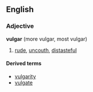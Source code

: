 ==English==
===Adjective===
'''vulgar''' (more vulgar, most vulgar)

# [[rude]], [[uncouth]], [[distasteful]]

====Derived terms====
*[[vulgarity]]
*[[vulgate]]